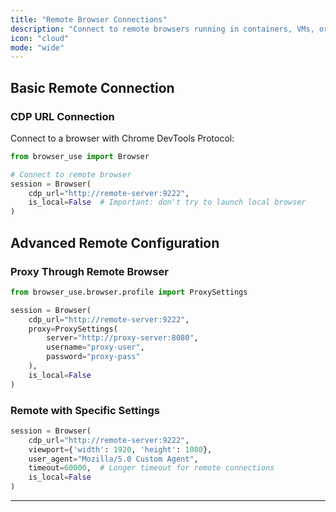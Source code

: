 ```yaml
---
title: "Remote Browser Connections"
description: "Connect to remote browsers running in containers, VMs, or cloud environments"
icon: "cloud"
mode: "wide"
---
```



## Basic Remote Connection

### CDP URL Connection

Connect to a browser with Chrome DevTools Protocol:

```python
from browser_use import Browser

# Connect to remote browser
session = Browser(
    cdp_url="http://remote-server:9222",
    is_local=False  # Important: don't try to launch local browser
)
```

## Advanced Remote Configuration

### Proxy Through Remote Browser

```python
from browser_use.browser.profile import ProxySettings

session = Browser(
    cdp_url="http://remote-server:9222",
    proxy=ProxySettings(
        server="http://proxy-server:8080",
        username="proxy-user",
        password="proxy-pass"
    ),
    is_local=False
)
```

### Remote with Specific Settings

```python
session = Browser(
    cdp_url="http://remote-server:9222",
    viewport={'width': 1920, 'height': 1080},
    user_agent="Mozilla/5.0 Custom Agent",
    timeout=60000,  # Longer timeout for remote connections
    is_local=False
)
```

---
